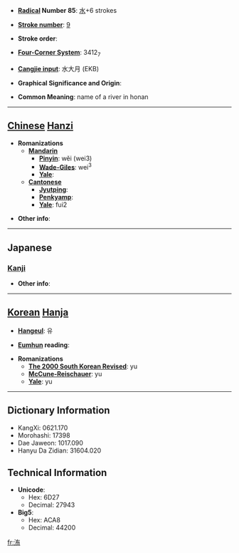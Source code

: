 * '''[[Wiktionary:Chinese radical index| Radical]] Number 85''': [[Wiktionary:Chinese radical index 水|水]]+6 strokes

* '''[[Wiktionary:Chinese total strokes index|Stroke number]]''': [[Wiktionary:Chinese total strokes index 9|9]]

* '''Stroke order''': 

* '''[[Wiktionary:Chinese four corner index|Four-Corner System]]''': 3412<sub>7</sub>

* '''[[Wiktionary:Chinese Cangjie index|Cangjie input]]''': 水大月 (EKB)

* '''Graphical Significance and Origin''': 

* '''Common Meaning''': name of a river in honan

----

== [[Chinese]] [[Hanzi]] ==

* '''Romanizations'''
** '''[[Mandarin]]'''
*** '''[[Pinyin]]''': wěi (wei3)
*** '''[[Wade-Giles]]''': wei<sup>3</sup>
*** '''[[Yale]]''': 
** '''[[Cantonese]]'''
*** '''[[Jyutping]]''':
*** '''[[Penkyamp]]''': 
*** '''[[Yale]]''': fui2

* '''Other info''': 

----

==Japanese==
===[[Kanji]]===
{{kanji|on readings=[[い]] (i)
|kun readings=
}}

* '''Other info''':  

----

== [[Korean]] [[Hanja]] ==

* '''[[Hangeul]]''': 유

* '''[[Eumhun]] reading''': 

* '''Romanizations'''
** '''[[The 2000 South Korean Revised Romanization|The 2000 South Korean Revised]]''': yu
** '''[[McCune-Reischauer]]''': yu
** '''[[Yale]]''': yu

----

== Dictionary Information ==

* KangXi: 0621.170
* Morohashi: 17398
* Dae Jaweon: 1017.090
* Hanyu Da Zidian: 31604.020

== Technical Information ==

* '''Unicode''':
** Hex: 6D27
** Decimal: 27943
* '''Big5''':
** Hex: ACA8
** Decimal: 44200

[[fr:洧]]